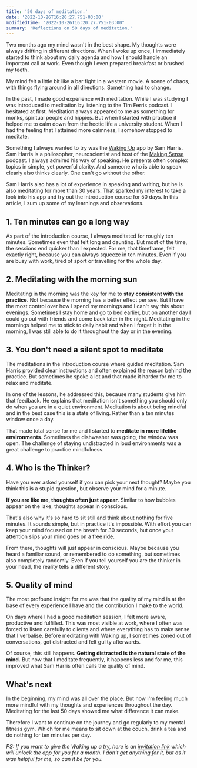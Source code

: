 ```yaml
---
title: '50 days of meditation.'
date: '2022-10-26T16:20:27.751-03:00'
modifiedTime: "2022-10-26T16:20:27.751-03:00"
summary: 'Reflections on 50 days of meditation.'
---
```


Two months ago my mind wasn't in the best shape. My thoughts were always drifting in different directions. When I woke up once, I immediately started to think about my daily agenda and how I should handle an important call at work. Even though I even prepared breakfast or brushed my teeth.

My mind felt a little bit like a bar fight in a western movie. A scene of chaos, with things flying around in all directions. Something had to change.

In the past, I made good experience with meditation. While I was studying I was introduced to meditation by listening to the Tim Ferris podcast. I hesitated at first. Meditation always appeared to me as something for monks, spiritual people and hippies. But when I started with practice it helped me to calm down from the hectic life a university student. When I had the feeling that I attained more calmness, I somehow stopped to meditate.

Something I always wanted to try was the [Waking Up](https://www.wakingup.com) app by Sam Harris. Sam Harris is a philosopher, neuroscientist and host of the [Making Sense](https://samharris.org/podcast/) podcast. I always admired his way of speaking. He presents often complex topics in simple, yet powerful clarity. And someone who is able to speak clearly also thinks clearly. One can't go without the other.

Sam Harris also has a lot of experience in speaking and writing, but he is also meditating for more than 30 years. That sparked my interest to take a look into his app and try out the introduction course for 50 days. In this article, I sum up some of my learnings and observations.

## 1. Ten minutes can go a long way

As part of the introduction course, I always meditated for roughly ten minutes. Sometimes even that felt long and daunting. But most of the time, the sessions end quicker than I expected.
For me, that timeframe, felt exactly right, because you can always squeeze in ten minutes. Even if you are busy with work, tired of sport or travelling for the whole day.

## 2. Meditating with the morning sun

Meditating in the morning was the key for me to **stay consistent with the practice**. Not because the morning has a better effect per see. But I have the most control over how I spend my mornings and I can't say this about evenings. Sometimes I stay home and go to bed earlier, but on another day I could go out with friends and come back later in the night. Meditating in the mornings helped me to stick to daily habit and when I forget it in the morning, I was still able to do it throughout the day or in the evening.

## 3. You don't need a silent spot to meditate

The meditations in the introduction course where guided meditation. Sam Harris provided clear instructions and often explained the reason behind the practice. But sometimes he spoke a lot and that made it harder for me to relax and meditate.

In one of the lessons, he addressed this, because many students give him that feedback. He explains that meditation isn't something you should only do when you are in a quiet environment. Meditation is about being mindful and in the best case this is a state of living. Rather than a ten minutes window once a day.

That made total sense for me and I started to **meditate in more lifelike environments**. Sometimes the dishwasher was going, the window was open. The challenge of staying undistracted in loud environments was a great challenge to practice mindfulness.

## 4. Who is the Thinker?

Have you ever asked yourself if you can pick your next thought? Maybe you think this is a stupid question, but observe your mind for a minute.

**If you are like me, thoughts often just appear.** Similar to how bubbles appear on the lake, thoughts appear in conscious.

That's also why it's so hard to sit still and think about nothing for five minutes. It sounds simple, but in practice it's impossible. With effort you can keep your mind focused on the breath for 30 seconds, but once your attention slips your mind goes on a free ride.

From there, thoughts will just appear in conscious. Maybe because you heard a familiar sound, or remembered to do something, but sometimes also completely randomly. Even if you tell yourself you are the thinker in your head, the reality tells a different story.

## 5. Quality of mind

The most profound insight for me was that the quality of my mind is at the base of every experience I have and the contribution I make to the world.

On days where I had a good meditation session, I felt more aware, productive and fulfilled. This was most visible at work, where I often was forced to listen carefully to clients and where everything has to make sense that I verbalise. Before meditating with Waking up, I sometimes zoned out of conversations, got distracted and felt guilty afterwards.

Of course, this still happens. **Getting distracted is the natural state of the mind.** But now that I meditate frequently, it happens less and for me, this improved what Sam Harris often calls the quality of mind.

## What's next

In the beginning, my mind was all over the place. But now I'm feeling much more mindful with my thoughts and experiences throughout the day. Meditating for the last 50 days showed me what difference it can make.

Therefore I want to continue on the journey and go regularly to my mental fitness gym. Which for me means to sit down at the couch, drink a tea and do nothing for ten minutes per day.

_PS: If you want to give the Waking up a try, here is an [invitation link](https://share.wakingup.com/327932) which will unlock the app for you for a month. I don't get anything for it, but as it was helpful for me, so can it be for you._

